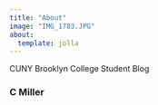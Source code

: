 ```yaml
---
title: "About"
image: "IMG_1783.JPG"
about:
  template: jolla
---
```


CUNY Brooklyn College Student Blog

### C Miller
